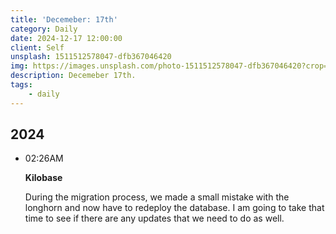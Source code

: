 ```yaml
---
title: 'Decemeber: 17th'
category: Daily
date: 2024-12-17 12:00:00
client: Self
unsplash: 1511512578047-dfb367046420
img: https://images.unsplash.com/photo-1511512578047-dfb367046420?crop=entropy&cs=srgb&fm=jpg&ixid=MnwzNjM5Nzd8MHwxfHJhbmRvbXx8fHx8fHx8fDE2ODE3NDg2ODY&ixlib=rb-4.0.3&q=85
description: Decemeber 17th.
tags:
    - daily
---
```



## 2024

-   02:26AM

    **Kilobase**

    During the migration process, we made a small mistake with the longhorn and now have to redeploy the database.
    I am going to take that time to see if there are any updates that we need to do as well.